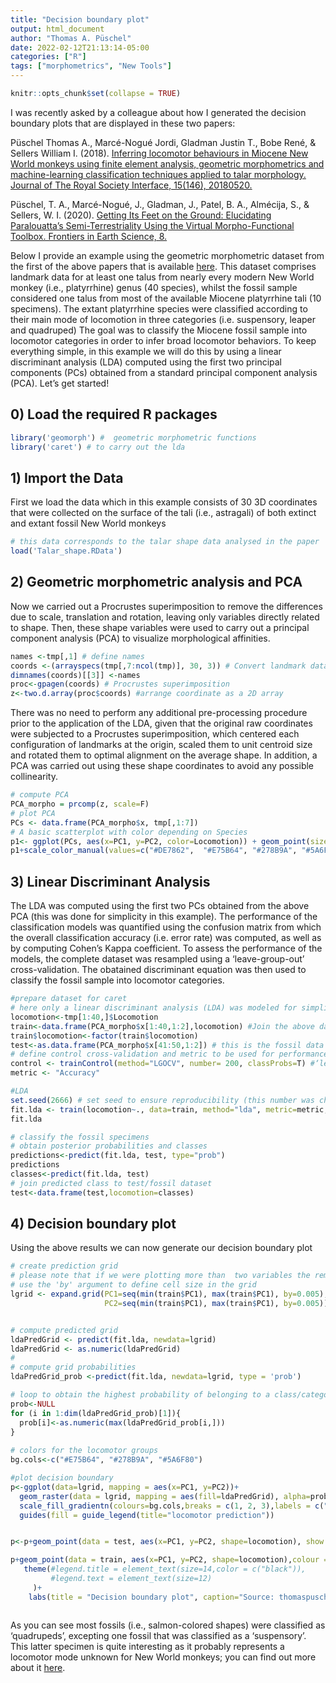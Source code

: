 ```yaml
---
title: "Decision boundary plot"
output: html_document
author: "Thomas A. Püschel"
date: 2022-02-12T21:13:14-05:00
categories: ["R"]
tags: ["morphometrics", "New Tools"]
---
```

```r
knitr::opts_chunk$set(collapse = TRUE) 
```


I was recently asked by a colleague about how I generated the decision boundary plots that are displayed in these two papers: 

Püschel Thomas A., Marcé-Nogué Jordi, Gladman Justin T., Bobe René, & Sellers William I. (2018). [Inferring locomotor behaviours in Miocene New World monkeys using finite element analysis, geometric morphometrics and machine-learning classification techniques applied to talar morphology. Journal of The Royal Society Interface, 15(146), 20180520.](https://doi.org/10.1098/rsif.2018.0520)

Püschel, T. A., Marcé-Nogué, J., Gladman, J., Patel, B. A., Almécija, S., & Sellers, W. I. (2020). [Getting Its Feet on the Ground: Elucidating Paralouatta’s Semi-Terrestriality Using the Virtual Morpho-Functional Toolbox. Frontiers in Earth Science, 8.](https://doi.org/10.3389/feart.2020.00079) 


Below I provide an example using the geometric morphometric dataset from the first of the above papers that is available [here](https://royalsocietypublishing.org/doi/suppl/10.1098/rsif.2018.0520). This dataset comprises landmark data for at least one talus from nearly every modern New World monkey (i.e., platyrrhine) genus (40 species), whilst the fossil sample considered one talus from most of the available Miocene platyrrhine tali (10 specimens). The extant platyrrhine species were classified according to their main mode of locomotion in three categories (i.e. suspensory, leaper and  quadruped) The goal was to classify the Miocene fossil sample into locomotor categories in order to infer broad locomotor behaviors. To keep everything simple, in this example we will do this by using a linear discriminant analysis (LDA) computed using the first two principal components (PCs) obtained from a standard principal component analysis (PCA). Let's get started!

## 0) Load the required R packages

```r
library('geomorph') #  geometric morphometric functions
library('caret') # to carry out the lda
```
## 1) Import the Data

First we load the data which in this example consists of 30 3D coordinates that were collected on the surface of the tali (i.e., astragali) of both extinct and extant fossil New World monkeys 

```r
# this data corresponds to the talar shape data analysed in the paper
load('Talar_shape.RData')
```
## 2) Geometric morphometric analysis and PCA

Now we carried out a Procrustes superimposition to remove the differences due to scale, translation and rotation, leaving only variables directly related to shape. Then, these shape variables were used to carry out a principal component analysis (PCA) to visualize morphological affinities.

```r
names <-tmp[,1] # define names
coords <-(arrayspecs(tmp[,7:ncol(tmp)], 30, 3)) # Convert landmark data matrix into array
dimnames(coords)[[3]] <-names
proc<-gpagen(coords) # Procrustes superimposition 
z<-two.d.array(proc$coords) #arrange coordinate as a 2D array 
```

There was no need to perform any  additional pre-processing procedure prior to the application of the LDA, given that the original raw coordinates were subjected to a Procrustes superimposition, which centered each configuration of landmarks at the origin, scaled them to unit centroid size and rotated them to optimal alignment on the average shape. In addition, a PCA was carried out using these shape coordinates to avoid any possible collinearity.

```r
# compute PCA
PCA_morpho = prcomp(z, scale=F)
# plot PCA
PCs <- data.frame(PCA_morpho$x, tmp[,1:7])
# A basic scatterplot with color depending on Species
p1<- ggplot(PCs, aes(x=PC1, y=PC2, color=Locomotion)) + geom_point(size=6)
p1+scale_color_manual(values=c("#DE7862",  "#E75B64", "#278B9A", "#5A6F80"))

```

## 3) Linear Discriminant Analysis

The LDA was computed using the first two PCs obtained from the above PCA (this was done for simplicity in this example). The performance of the classification models was quantified using the confusion matrix from which the overall classification accuracy (i.e. error rate) was computed, as well as by computing Cohen's Kappa coefficient. To assess the performance of the models, the complete dataset was resampled using a ‘leave-group-out’ cross-validation. The obatained discriminant equation was then used to classify the fossil sample into locomotor categories. 

```r
#prepare dataset for caret
# here only a linear discriminant analysis (LDA) was modeled for simplicity
locomotion<-tmp[1:40,]$Locomotion
train<-data.frame(PCA_morpho$x[1:40,1:2],locomotion) #Join the above data
train$locomotion<-factor(train$locomotion)
test<-as.data.frame(PCA_morpho$x[41:50,1:2]) # this is the fossil data
# define control cross-validation and metric to be used for performance
control <- trainControl(method="LGOCV", number= 200, classProbs=T) #‘leave-group-out’ cross-validation
metric <- "Accuracy" 

#LDA
set.seed(2666) # set seed to ensure reproducibility (this number was chosen as an homage to Roberto Bolaño's homonymous novel)
fit.lda <- train(locomotion~., data=train, method="lda", metric=metric, trControl=control)
fit.lda

# classify the fossil specimens
# obtain posterior probabilities and classes
predictions<-predict(fit.lda, test, type="prob") 
predictions
classes<-predict(fit.lda, test)
# join predicted class to test/fossil dataset
test<-data.frame(test,locomotion=classes)
```
## 4) Decision boundary plot

Using the above results we can now generate our decision boundary plot

```r
# create prediction grid
# please note that if we were plotting more than  two variables the remaining variables will need to be constrained at 0
# use the 'by' argument to define cell size in the grid
lgrid <- expand.grid(PC1=seq(min(train$PC1), max(train$PC1), by=0.005), 
                     PC2=seq(min(train$PC1), max(train$PC1), by=0.005))


# compute predicted grid
ldaPredGrid <- predict(fit.lda, newdata=lgrid)
ldaPredGrid <- as.numeric(ldaPredGrid)
#
# compute grid probabilities
ldaPredGrid_prob <-predict(fit.lda, newdata=lgrid, type = 'prob')

# loop to obtain the highest probability of belonging to a class/category for each one of the grid cells
prob<-NULL
for (i in 1:dim(ldaPredGrid_prob)[1]){
  prob[i]<-as.numeric(max(ldaPredGrid_prob[i,]))
}
  
# colors for the locomotor groups
bg.cols<-c("#E75B64", "#278B9A", "#5A6F80")

#plot decision boundary
p<-ggplot(data=lgrid, mapping = aes(x=PC1, y=PC2))+
  geom_raster(data = lgrid, mapping = aes(fill=ldaPredGrid), alpha=prob)+
  scale_fill_gradientn(colours=bg.cols,breaks = c(1, 2, 3),labels = c("leaper", "quadruped", "suspensory"))+
  guides(fill = guide_legend(title="locomotor prediction"))


p<-p+geom_point(data = test, aes(x=PC1, y=PC2, shape=locomotion), show.legend = F,colour = '#DE7862', size=5) 

p+geom_point(data = train, aes(x=PC1, y=PC2, shape=locomotion),colour = 'black', size=5) +
   theme(#legend.title = element_text(size=14,color = c("black")), 
         #legend.text = element_text(size=12)
     )+
    labs(title = "Decision boundary plot", caption="Source: thomaspuschel.com") 



```


As you can see most fossils (i.e., salmon-colored shapes) were classified as 'quadrupeds', excepting one fossil that was classified as a 'suspensory'. This latter specimen is quite interesting as it probably represents a locomotor mode unknown for New World monkeys; you can find out more about it [here](https://doi.org/10.3389/feart.2020.00079).

